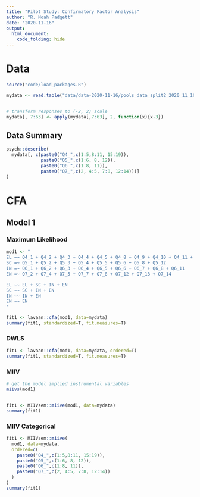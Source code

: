 ```yaml
---
title: "Pilot Study: Confirmatory Factor Analysis"
author: "R. Noah Padgett"
date: "2020-11-16"
output:
  html_document:
    code_folding: hide
---
```


# Data

```r

source("code/load_packages.R")

mydata <- read.table("data/data-2020-11-16/pools_data_split2_2020_11_16.txt", sep="\t", header=T)


# transform responses to (-2, 2) scale
mydata[, 7:63] <- apply(mydata[,7:63], 2, function(x){x-3})

```

## Data Summary

```r

psych::describe(
  mydata[, c(paste0("Q4_",c(1:5,8:11, 15:19)),
             paste0("Q5_",c(1:6, 8, 12)),
             paste0("Q6_",c(1:8, 11)),
             paste0("Q7_",c(2, 4:5, 7:8, 12:14)))]
)

```


# CFA

## Model 1

### Maximum Likelihood

```r

mod1 <- "
EL =~ Q4_1 + Q4_2 + Q4_3 + Q4_4 + Q4_5 + Q4_8 + Q4_9 + Q4_10 + Q4_11 + Q4_15 + Q4_16 + Q4_17 + Q4_18 + Q4_19
SC =~ Q5_1 + Q5_2 + Q5_3 + Q5_4 + Q5_5 + Q5_6 + Q5_8 + Q5_12
IN =~ Q6_1 + Q6_2 + Q6_3 + Q6_4 + Q6_5 + Q6_6 + Q6_7 + Q6_8 + Q6_11
EN =~ Q7_2 + Q7_4 + Q7_5 + Q7_7 + Q7_8 + Q7_12 + Q7_13 + Q7_14

EL ~~ EL + SC + IN + EN
SC ~~ SC + IN + EN
IN ~~ IN + EN
EN ~~ EN
"

fit1 <- lavaan::cfa(mod1, data=mydata)
summary(fit1, standardized=T, fit.measures=T)

```


### DWLS

```r

fit1 <- lavaan::cfa(mod1, data=mydata, ordered=T)
summary(fit1, standardized=T, fit.measures=T)

```


### MIIV

```r

# get the model implied instrumental variables
miivs(mod1)


fit1 <- MIIVsem::miive(mod1, data=mydata)
summary(fit1)

```

### MIIV Categorical

```r

fit1 <- MIIVsem::miive(
  mod1, data=mydata,
  ordered=c(
    paste0("Q4_",c(1:5,8:11, 15:19)),
    paste0("Q5_",c(1:6, 8, 12)),
    paste0("Q6_",c(1:8, 11)),
    paste0("Q7_",c(2, 4:5, 7:8, 12:14))
  )
)
summary(fit1)

```




